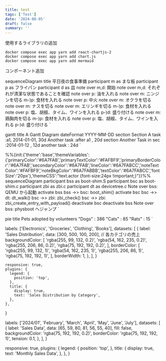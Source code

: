 ```yaml
---
title: test
tags: ['Test']
date: '2024-08-05'
draft: false
summary: ''
---
```


使用するライブラリの追加

```
docker compose exec app yarn add react-chartjs-2
docker compose exec app yarn add chart.js
docker compose exec app yarn add mermaid
```

コンポーネント追加

  sequenceDiagram title 平日夜の食事準備
  participant m as まな板
  participant p as フライパン
  participant d as 皿
note over m,d: 開始
note over m,d: それぞれが清潔な状態であることを確認
note over p: 油を入れる
note over m: ニンジンを切る
m-)p: 食材を入れる
note over p: 中火
note over m: オクラを切る
note over m: ナスを切る
note over m: エリンギを切る
m-)p: 食材を入れる
note over p: 塩、胡椒、タイム、ワインを入れる
p-)d: 盛り付ける
note over m: 鶏胸肉を切る
m-)p: 食材を入れる
note over p: 塩、胡椒、タイム、ワインを入れる
p-)d: 盛り付ける
`

<Mermaid chart={sequenceDiagram} />

gantt
  title A Gantt Diagram
  dateFormat  YYYY-MM-DD
  section Section
  A task           :a1, 2014-01-01, 30d
  Another task     :after a1  , 20d
  section Another
  Task in sec      :2014-01-12  , 12d
  another task      : 24d
`

<Mermaid chart={tantt} />

%%{init:{'theme':'base','themeVariables':{'primaryColor':'#6A7FAB','primaryTextColor':'#FAFBF9','primaryBorderColor':'#6A7FAB','secondaryColor':'#6A7FAB','lineColor':'#6A7FABCC','noteTextColor':'#FAFBF9','noteBkgColor':'#6A7FABBB','textColor':'#6A7FABCC','fontSize':'20px'},'themeCSS':"text.actor {font-size:24px !important;}"}}%%
sequenceDiagram
    participant bss as boot-shim.S
    participant bsc as boot-shim.c
    participant zbi as zbi.c
    participant dt as devicetree.c
    Note over bss: QEMU から起動
    activate bss
    bss ->> bsc: boot_shim()
    activate bsc
    bsc ->> dt: dt_walk()
    bsc ->> zbi: zbi_check()
    bsc ->> zbi: zbi_create_entry_with_payload()
    deactivate bsc
    deactivate bss
    Note over bss: physboot へジャンプ
`

<Mermaid chart={sequenceDiagram2} />

pie title Pets adopted by volunteers
    "Dogs" : 386
    "Cats" : 85
    "Rats" : 15
`

<Mermaid chart={pie} />

labels: ['Electronics', 'Groceries', 'Clothing', 'Books'],
      datasets: [
        {
          label: 'Sales Distribution',
          data: [300, 500, 100, 200], // 各カテゴリの売上
          backgroundColor: [
            'rgba(255, 99, 132, 0.2)',
            'rgba(54, 162, 235, 0.2)',
            'rgba(255, 206, 86, 0.2)',
            'rgba(75, 192, 192, 0.2)',
          ],
          borderColor: [
            'rgba(255, 99, 132, 1)',
            'rgba(54, 162, 235, 1)',
            'rgba(255, 206, 86, 1)',
            'rgba(75, 192, 192, 1)',
          ],
      borderWidth: 1,
    },
  ],
}

    responsive: true,
    plugins: {
      legend: {
        position: 'top',
      },
      title: {
        display: true,
        text: 'Sales Distribution by Category',
      },
    },
  }

<DonutChart data={data} options={options} />

  labels: ['2024/01', 'February', 'March', 'April', 'May', 'June', 'July'],
  datasets: [
    {
      label: 'Sales Data',
      data: [65, 59, 80, 81, 56, 55, 40],
      fill: false,
      backgroundColor: 'rgba(75, 192, 192, 0.2)',
      borderColor: 'rgba(75, 192, 192, 1)',
      tension: 0.1,
    },
  ],
}

  responsive: true,
  plugins: {
    legend: {
      position: 'top',
    },
    title: {
      display: true,
      text: 'Monthly Sales Data',
    },
  },
}

<LineChart data={data1} options={options1} />
